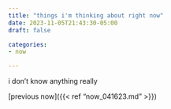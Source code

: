 ```yaml
---
title: "things i'm thinking about right now"
date: 2023-11-05T21:43:30-05:00
draft: false

categories: 
- now

---
```


i don't know anything really

[previous now]({{< ref "now_041623.md" >}})